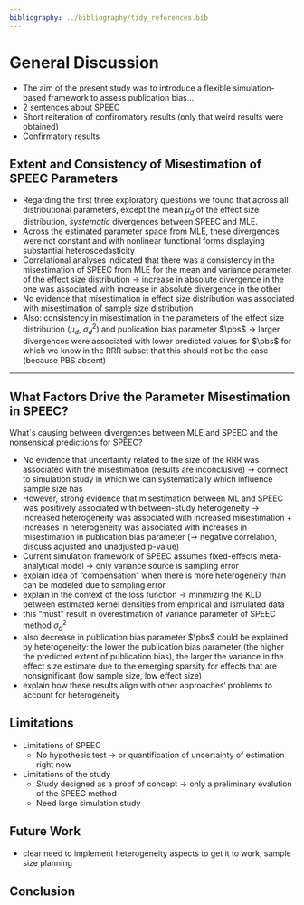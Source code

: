 ```yaml
---
bibliography: ../bibliography/tidy_references.bib
---
```


# General Discussion

- The aim of the present study was to introduce a flexible simulation-based framework to assess publication bias...
- 2 sentences about SPEEC
- Short reiteration of confiromatory results (only that weird results were obtained)
- Confirmatory results


## Extent and Consistency of Misestimation of SPEEC Parameters


- Regarding the first three exploratory questions we found that across all distributional parameters, except the mean $\mu_d$ of the effect size distribution, *systematic* divergences between SPEEC and MLE. 
- Across the estimated parameter space from MLE, these divergences were not constant and with nonlinear functional forms displaying substantial heteroscedasticity
- Correlational analyses indicated that there was a consistency in the misestimation of SPEEC from MLE for the mean and variance parameter of the effect size distribution -> increase in absolute divergence in the one was associated with increase in absolute divergence in the other
- No evidence that misestimation in effect size distribution was associated with misestimation of sample size distribution
- Also: consistency in misestimation in the parameters of the effect size distribution ($\mu_d$, $\sigma^2_d$) and publication bias parameter $\pbs$ -> larger divergences were associated with lower predicted values for $\pbs$ for which we know in the RRR subset that this should not be the case (because PBS absent)

---

## What Factors Drive the Parameter Misestimation in SPEEC?

What´s causing between divergences between MLE and SPEEC and the nonsensical predictions for SPEEC?

- No evidence that uncertainty related to the size of the RRR was associated with the misestimation (results are inconclusive) -> connect to simulation study in which we can systematically which influence sample size has
- However, strong evidence that misestimation between ML and SPEEC was positively associated with between-study heterogeneity -> increased heterogeneity was associated with increased misestimation + increases in heterogeneity was associated with increases in misestimation in publication bias parameter (-> negative correlation, discuss adjusted and unadjusted p-value)
- Current simulation framework of SPEEC assumes fixed-effects meta-analytical model -> only variance source is sampling error
-  explain idea of "compensation" when there is more heterogeneity than can be modeled due to sampling error
- explain in the context of the loss function -> minimizing the KLD between estimated kernel densities from empirical and ismulated data
- this "must" result in overestimation of variance parameter of SPEEC method $\sigma^2_d$
- also decrease in publication bias parameter $\pbs$ could be explained by heterogeneity: the lower the publication bias parameter (the higher the predicted extent of publication bias), the larger the variance in the effect size estimate due to the emerging sparsity for effects that are nonsignificant (low sample size, low effect size)
- explain how these results align with other approaches‘ problems to account for heterogeneity
 

## Limitations 

- Limitations of SPEEC
  -  No hypothesis test -> or quantification of uncertainty of estimation right now
- Limitations of the study
  - Study designed as a proof of concept -> only a preliminary evalution of the SPEEC method
  - Need large simulation study


## Future Work

- clear need to implement heterogeneity aspects to get it to work, sample size planning


## Conclusion

